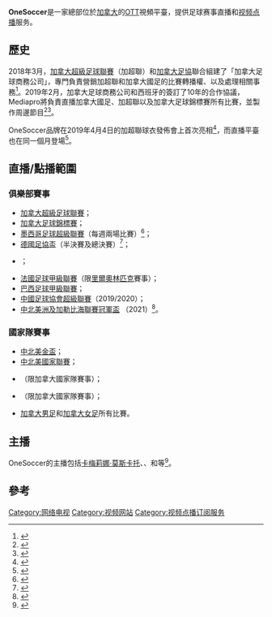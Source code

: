 {{Infobox dot-com company
| name                 = OneSoccer
| logo                 = OneSoccer標誌.svg
| logo_size            = 
| logo_alt             = 
| area_served          = [[加拿大|加拿大]]為主
| owner                = {{link-es|Mediapro集團|Mediapro}}
| industry             = 体育
| products             = {{flatlist|
*[[网络电视|网络电视]]
*[[视频点播|视频点播]]
}}
| CEO                  = 
| alexa                = 
| foundation           = {{Start date|2019|02|21}}
| launch_date          = 
| location_city        = {{加拿大}}[[多倫多|多倫多]]
| location_country     = 
| num_employees        = 
| homepage             = {{URL|https://www.onesoccer.ca/}}
}}

'''OneSoccer'''是一家總部位於[[加拿大|加拿大]]的[[OTT服務|OTT]]視頻平臺，提供足球赛事直播和[[视频点播|视频点播]]服务。

==歷史==
2018年3月，[[加拿大超級足球聯賽|加拿大超級足球聯賽]]（加超聯）和[[加拿大足球協會|加拿大足協]]聯合組建了「加拿大足球商務公司」，專門負責營銷加超聯和加拿大國足的比賽轉播權、以及處理相關事務<ref>{{cite web|url=https://canadasoccer.com/canadian-soccer-business-csb-a-new-sports-enterprise-now-represents-premier-soccer-properties-in-canada--p161479|title=Canadian Soccer Business (CSB) – A New Sports Enterprise Now Represents Premier Soccer Properties in Canada|website=canadasoccer.com|publisher=Canadian Soccer Association|access-date=2018-06-04|archive-date=2020-08-06|archive-url=https://web.archive.org/web/20200806013535/https://canadasoccer.com/canadian-soccer-business-csb-a-new-sports-enterprise-now-represents-premier-soccer-properties-in-canada--p161479|dead-url=yes}}</ref>。2019年2月，加拿大足球商務公司和西班牙的{{link-es|Mediapro集團|Mediapro|Mediapro媒體集團}}簽訂了10年的合作協議，Mediapro將負責直播加拿大國足、加超聯以及加拿大足球錦標賽所有比賽，並製作周邊節目<ref>{{Cite web|url=https://media.sportbusiness.com/news/mediapro-strikes-10-year-deal-for-new-canadian-premier-league/|title=Mediapro strikes 10-year deal for new Canadian Premier League|date=February 21, 2019|website=SportBusiness Media|language=en-GB|access-date=February 22, 2020|archive-date=2021-03-02|archive-url=https://web.archive.org/web/20210302114022/https://media.sportbusiness.com/news/mediapro-strikes-10-year-deal-for-new-canadian-premier-league/|dead-url=no}}</ref><ref>{{cite web
| url =https://canpl.ca/article/mediapro-to-usher-in-new-era-of-unprecedented-access-to-canadian-soccer
| title =MEDIAPRO to usher in new era of unprecedented access to Canadian soccer
| date =2019-02-20
| website =CanPL.ca
| publisher =[[加拿大超級足球聯賽|加拿大超級足球聯賽]]
| access-date =2021-03-02
| quote =
| archive-date =2020-11-07
| archive-url =https://web.archive.org/web/20201107230152/https://canpl.ca/article/mediapro-to-usher-in-new-era-of-unprecedented-access-to-canadian-soccer
| dead-url =no
}}</ref>。

OneSoccer品牌在2019年4月4日的加超聯球衣發佈會上首次亮相<ref>{{cite web
| url =https://twitter.com/CPLsoccer/status/1113949630234910721
| title =Introducing the 2019 Canadian Premier League kits, produced by Macron.
| date =2019-04-04
| website =Twitter.com
| publisher =[[加拿大超級足球聯賽|加拿大超級足球聯賽]]（官推）
| access-date =2021-03-02
| quote =
| archive-date =2020-11-12
| archive-url =https://web.archive.org/web/20201112022613/https://twitter.com/CPLsoccer/status/1113949630234910721
| dead-url =no
}}</ref>，而直播平臺也在同一個月登場<ref>{{cite web |title=Canadian Premier League Available on OneSoccer – 365 Days a Year |url=https://canpl.ca/article/canadian-premier-league-available-on-onesoccer-365-days-a-year |website=CanPL.ca |access-date=February 22, 2020 |date=April 17, 2019 |archive-date=2020-11-08 |archive-url=https://web.archive.org/web/20201108011257/https://canpl.ca/article/canadian-premier-league-available-on-onesoccer-365-days-a-year |dead-url=no }}</ref>。

==直播/點播範圍==
===俱樂部賽事===
* [[加拿大超級足球聯賽|加拿大超級足球聯賽]]；
* [[加拿大足球錦標賽|加拿大足球錦標賽]]；
* [[墨西哥足球超級聯賽|墨西哥足球超級聯賽]]（每週兩場比賽）<ref name="mxcn">{{Cite web|url=https://www.sportspromedia.com/news/onesoccer-liga-mx-tv-rights-canada|title=OneSoccer picks ups Canadian Liga MX rights|website=SportsPro Media|access-date=February 22, 2020|archive-date=2020-11-07|archive-url=https://web.archive.org/web/20201107223509/https://www.sportspromedia.com/news/onesoccer-liga-mx-tv-rights-canada|dead-url=no}}</ref>；
* [[德國足協盃|德國足協盃]]（半決賽及總決賽）<ref>{{cite web |title=OneSoccer presents the 2019-20 #DFBPokal semi-finals and finals! |url=https://www.facebook.com/onesoccercanada/photos/a.375354736638726/673132170194313/ |website=OneSoccer |publisher=Facebook |access-date=June 9, 2020}}</ref>；
* {{link-es|西班牙甲級女子足球聯賽|Primera División Femenina de España}}；
* [[法國足球甲級聯賽|法國足球甲級聯賽]]（限[[里爾奧林匹克體育會|里爾奧林匹克]]賽事）；
* [[巴西足球甲級聯賽|巴西足球甲級聯賽]]；
* [[中國足球協會超級聯賽|中國足球協會超級聯賽]]（2019/2020）；
* [[中北美洲及加勒比海聯賽冠軍盃|中北美洲及加勒比海聯賽冠軍盃]] （2021）<ref>{{cite web
| url =https://canpl.ca/article/onesoccer-to-air-2021-concacaf-champions-league-starting-next-week
| title =OneSoccer to air 2021 Concacaf Champions League starting next week
| date =2021-03-29
| website =CanPL.ca
| publisher =[[加拿大超級足球聯賽|加拿大超級足球聯賽]]
| access-date =2021-04-06
| quote =
| archive-date =2021-03-29
| archive-url =https://web.archive.org/web/20210329230302/https://canpl.ca/article/onesoccer-to-air-2021-concacaf-champions-league-starting-next-week
| dead-url =no
}}</ref>。

===國家隊賽事===
* [[美洲金盃|中北美金盃]]；
* [[中北美洲及加勒比海國家聯賽|中北美國家聯賽]]；
* {{link-fr|SheBelieves盃|Coupe SheBelieves}} （限加拿大國家隊賽事）；
* {{link-en|阿諾德·克拉克盃|Arnold Clark Cup}}（限加拿大國家隊賽事）；
* [[加拿大男足|加拿大男足]]和[[加拿大女足|加拿大女足]]所有比賽。

==主播==
OneSoccer的主播包括[[卡梅莉娜·莫斯卡托|卡梅莉娜·莫斯卡托]]、{{link-en|安德莉亞·佩特里略|Andi Petrillo}}、{{link-fr|泰倫斯·鄧菲爾德|Terry Dunfield}}和{{link-en|加雷夫·惠勒|Gareth Wheeler}}等<ref>{{Cite web|title=Meet the OneSoccer Experts|url=https://news.onesoccer.ca/meet-the-onesoccer-experts|access-date=September 13, 2020|website=OneSoccer}}</ref>。

==參考==
<references/>

[[Category:网络电视|Category:网络电视]]
[[Category:视频网站|Category:视频网站]]
[[Category:视频点播订阅服务|Category:视频点播订阅服务]]